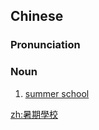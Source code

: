 ==Chinese==
{{zh-forms|type=22|s=暑期学校}}

===Pronunciation===
{{zh-pron
|m=shǔ期 xuéxiào
|c=syu2 kei4 hok6 haau6
|cat=n
}}

===Noun===
{{zh-noun}}

# [[summer school]]

[[zh:暑期學校]]